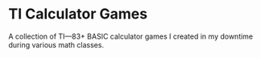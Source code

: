 # TI Calculator Games

A collection of TI—83+ BASIC calculator games I created in my downtime during various math classes.
